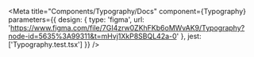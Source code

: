 
<Meta
  title="Components/Typography/Docs"
  component={Typography}
  parameters={{
    design: {
      type: 'figma',
      url: 'https://www.figma.com/file/7GI4zrw0ZKhFKb6oMWvAK9/Typography?node-id=5635%3A99311&t=mHvj1XkP8SBQL42a-0'
    },
    jest: ['Typography.test.tsx']
  }}
/>

<Stories />
